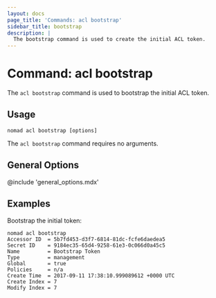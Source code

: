 ```yaml
---
layout: docs
page_title: 'Commands: acl bootstrap'
sidebar_title: bootstrap
description: |
  The bootstrap command is used to create the initial ACL token.
---
```


# Command: acl bootstrap

The `acl bootstrap` command is used to bootstrap the initial ACL token.

## Usage

```plaintext
nomad acl bootstrap [options]
```

The `acl bootstrap` command requires no arguments.

## General Options

@include 'general_options.mdx'

## Examples

Bootstrap the initial token:

```shell-session
nomad acl bootstrap
Accessor ID  = 5b7fd453-d3f7-6814-81dc-fcfe6daedea5
Secret ID    = 9184ec35-65d4-9258-61e3-0c066d0a45c5
Name         = Bootstrap Token
Type         = management
Global       = true
Policies     = n/a
Create Time  = 2017-09-11 17:38:10.999089612 +0000 UTC
Create Index = 7
Modify Index = 7
```
